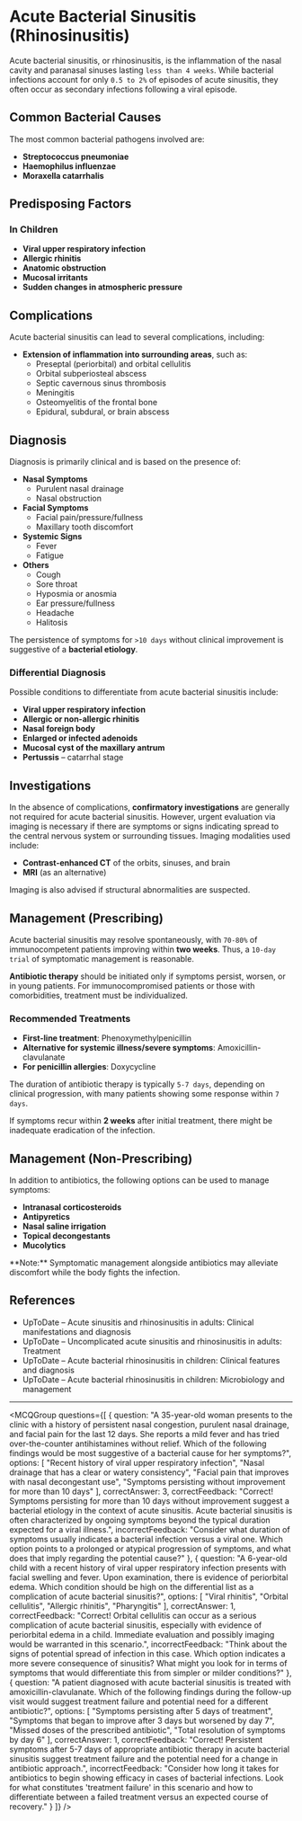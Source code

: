 
# Acute Bacterial Sinusitis (Rhinosinusitis)

Acute bacterial sinusitis, or rhinosinusitis, is the inflammation of the nasal cavity and paranasal sinuses lasting `less than 4 weeks`. While bacterial infections account for only `0.5 to 2%` of episodes of acute sinusitis, they often occur as secondary infections following a viral episode.

## Common Bacterial Causes

The most common bacterial pathogens involved are:

- **Streptococcus pneumoniae**
- **Haemophilus influenzae**
- **Moraxella catarrhalis**

## Predisposing Factors

### In Children

- **Viral upper respiratory infection**
- **Allergic rhinitis**
- **Anatomic obstruction**
- **Mucosal irritants**
- **Sudden changes in atmospheric pressure**

## Complications

Acute bacterial sinusitis can lead to several complications, including:

- **Extension of inflammation into surrounding areas**, such as:
  - Preseptal (periorbital) and orbital cellulitis
  - Orbital subperiosteal abscess
  - Septic cavernous sinus thrombosis
  - Meningitis
  - Osteomyelitis of the frontal bone
  - Epidural, subdural, or brain abscess

## Diagnosis

Diagnosis is primarily clinical and is based on the presence of:

- **Nasal Symptoms**
  - Purulent nasal drainage
  - Nasal obstruction
- **Facial Symptoms**
  - Facial pain/pressure/fullness
  - Maxillary tooth discomfort
- **Systemic Signs**
  - Fever
  - Fatigue
- **Others**
  - Cough
  - Sore throat
  - Hyposmia or anosmia
  - Ear pressure/fullness
  - Headache
  - Halitosis

The persistence of symptoms for `>10 days` without clinical improvement is suggestive of a **bacterial etiology**.

### Differential Diagnosis

Possible conditions to differentiate from acute bacterial sinusitis include:

- **Viral upper respiratory infection**
- **Allergic or non-allergic rhinitis**
- **Nasal foreign body**
- **Enlarged or infected adenoids**
- **Mucosal cyst of the maxillary antrum**
- **Pertussis** – catarrhal stage

## Investigations

In the absence of complications, **confirmatory investigations** are generally not required for acute bacterial sinusitis. However, urgent evaluation via imaging is necessary if there are symptoms or signs indicating spread to the central nervous system or surrounding tissues. Imaging modalities used include:

- **Contrast-enhanced CT** of the orbits, sinuses, and brain
- **MRI** (as an alternative)

Imaging is also advised if structural abnormalities are suspected.

## Management (Prescribing)

Acute bacterial sinusitis may resolve spontaneously, with `70-80%` of immunocompetent patients improving within **two weeks**. Thus, a `10-day trial` of symptomatic management is reasonable.

**Antibiotic therapy** should be initiated only if symptoms persist, worsen, or in young patients. For immunocompromised patients or those with comorbidities, treatment must be individualized.

### Recommended Treatments

- **First-line treatment**: Phenoxymethylpenicillin
- **Alternative for systemic illness/severe symptoms**: Amoxicillin-clavulanate
- **For penicillin allergies**: Doxycycline

The duration of antibiotic therapy is typically `5-7 days`, depending on clinical progression, with many patients showing some response within `7 days`.

If symptoms recur within **2 weeks** after initial treatment, there might be inadequate eradication of the infection.

## Management (Non-Prescribing)

In addition to antibiotics, the following options can be used to manage symptoms:

- **Intranasal corticosteroids**
- **Antipyretics**
- **Nasal saline irrigation**
- **Topical decongestants**
- **Mucolytics**

<Callout emoji="📝">
**Note:** Symptomatic management alongside antibiotics may alleviate discomfort while the body fights the infection.
</Callout>

## References

- UpToDate – Acute sinusitis and rhinosinusitis in adults: Clinical manifestations and diagnosis
- UpToDate – Uncomplicated acute sinusitis and rhinosinusitis in adults: Treatment
- UpToDate – Acute bacterial rhinosinusitis in children: Clinical features and diagnosis
- UpToDate – Acute bacterial rhinosinusitis in children: Microbiology and management

---

<MCQGroup questions={[
  {
    question: "A 35-year-old woman presents to the clinic with a history of persistent nasal congestion, purulent nasal drainage, and facial pain for the last 12 days. She reports a mild fever and has tried over-the-counter antihistamines without relief. Which of the following findings would be most suggestive of a bacterial cause for her symptoms?",
    options: [
      "Recent history of viral upper respiratory infection",
      "Nasal drainage that has a clear or watery consistency",
      "Facial pain that improves with nasal decongestant use",
      "Symptoms persisting without improvement for more than 10 days"
    ],
    correctAnswer: 3,
    correctFeedback: "Correct! Symptoms persisting for more than 10 days without improvement suggest a bacterial etiology in the context of acute sinusitis. Acute bacterial sinusitis is often characterized by ongoing symptoms beyond the typical duration expected for a viral illness.",
    incorrectFeedback: "Consider what duration of symptoms usually indicates a bacterial infection versus a viral one. Which option points to a prolonged or atypical progression of symptoms, and what does that imply regarding the potential cause?"
  },
  {
    question: "A 6-year-old child with a recent history of viral upper respiratory infection presents with facial swelling and fever. Upon examination, there is evidence of periorbital edema. Which condition should be high on the differential list as a complication of acute bacterial sinusitis?",
    options: [
      "Viral rhinitis",
      "Orbital cellulitis",
      "Allergic rhinitis",
      "Pharyngitis"
    ],
    correctAnswer: 1,
    correctFeedback: "Correct! Orbital cellulitis can occur as a serious complication of acute bacterial sinusitis, especially with evidence of periorbital edema in a child. Immediate evaluation and possibly imaging would be warranted in this scenario.",
    incorrectFeedback: "Think about the signs of potential spread of infection in this case. Which option indicates a more severe consequence of sinusitis? What might you look for in terms of symptoms that would differentiate this from simpler or milder conditions?"
  },
  {
    question: "A patient diagnosed with acute bacterial sinusitis is treated with amoxicillin-clavulanate. Which of the following findings during the follow-up visit would suggest treatment failure and potential need for a different antibiotic?",
    options: [
      "Symptoms persisting after 5 days of treatment",
      "Symptoms that began to improve after 3 days but worsened by day 7",
      "Missed doses of the prescribed antibiotic",
      "Total resolution of symptoms by day 6"
    ],
    correctAnswer: 1,
    correctFeedback: "Correct! Persistent symptoms after 5-7 days of appropriate antibiotic therapy in acute bacterial sinusitis suggest treatment failure and the potential need for a change in antibiotic approach.",
    incorrectFeedback: "Consider how long it takes for antibiotics to begin showing efficacy in cases of bacterial infections. Look for what constitutes 'treatment failure' in this scenario and how to differentiate between a failed treatment versus an expected course of recovery."
  }
]} />
